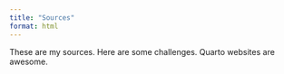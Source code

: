 ```yaml
---
title: "Sources"
format: html
---
```

These are my sources. Here are some challenges. Quarto websites are awesome.

